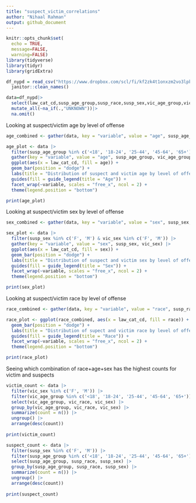 ```yaml
---
title: "suspect_victim_correlations"
author: "Nihaal Rahman"
output: github_document
---
```


```r
knitr::opts_chunk$set(
  echo = TRUE,
  message=FALSE,
  warning=FALSE)
library(tidyverse)
library(tidyr)
library(gridExtra)
```

```r
df_nypd = read_csv("https://www.dropbox.com/scl/fi/kf2zk4t1onxzm2vo3lpkq/NYPD_Complaint_Data_Historic.csv?rlkey=ly36vi9v66sno80eir6rohlwn&dl=1", na = "(null)") |>
  janitor::clean_names() 

data=df_nypd|>
  select(law_cat_cd,susp_age_group,susp_race,susp_sex,vic_age_group,vic_race,vic_sex)|>
  mutate_all(~na_if(.,"UNKNOWN"))|>
  na.omit()
```

Looking at suspect/victim age by level of offense
```r
age_combined <- gather(data, key = "variable", value = "age", susp_age_group, vic_age_group)

age_plot <- data |> 
  filter(susp_age_group %in% c('<18', '18-24', '25-44', '45-64', '65+') & vic_age_group %in% c('<18', '18-24', '25-44', '45-64', '65+')) |> 
  gather(key = "variable", value = "age", susp_age_group, vic_age_group) |> 
  ggplot(aes(x = law_cat_cd, fill = age)) +
  geom_bar(position = "dodge") +
  labs(title = "Distribution of suspect and victim age by level of offense") +
  guides(fill = guide_legend(title = "Age")) +
  facet_wrap(~variable, scales = "free_x", ncol = 2) +
  theme(legend.position = "bottom")

print(age_plot)
```

Looking at suspect/victim sex by level of offense
```r
sex_combined <- gather(data, key = "variable", value = "sex", susp_sex, vic_sex)

sex_plot <- data |> 
  filter(susp_sex %in% c('F', 'M') & vic_sex %in% c('F', 'M')) |> 
  gather(key = "variable", value = "sex", susp_sex, vic_sex) |> 
  ggplot(aes(x = law_cat_cd, fill = sex)) +
  geom_bar(position = "dodge") +
  labs(title = "Distribution of suspect and victim sex by level of offense") +
  guides(fill = guide_legend(title = "Sex")) +
  facet_wrap(~variable, scales = "free_x", ncol = 2) +
  theme(legend.position = "bottom")

print(sex_plot)
```

Looking at suspect/victim race by level of offense
```r
race_combined <- gather(data, key = "variable", value = "race", susp_race, vic_race)

race_plot <- ggplot(race_combined, aes(x = law_cat_cd, fill = race)) +
  geom_bar(position = "dodge") +
  labs(title = "Distribution of supect and victim race by level of offense") +
  guides(fill = guide_legend(title = "Race")) +
  facet_wrap(~variable, scales = "free_x", ncol = 2) +
  theme(legend.position = "bottom") 

print(race_plot)
```

Seeing which combination of race+age+sex has the highest counts for victim and suspects
```r
victim_count <- data |> 
  filter(vic_sex %in% c('F', 'M')) |> 
  filter(vic_age_group %in% c('<18', '18-24', '25-44', '45-64', '65+')) |> 
  select(vic_age_group, vic_race, vic_sex) |> 
  group_by(vic_age_group, vic_race, vic_sex) |> 
  summarize(count = n()) |> 
  ungroup() |> 
  arrange(desc(count))
  
print(victim_count)

suspect_count <- data |> 
  filter(susp_sex %in% c('F', 'M')) |> 
  filter(susp_age_group %in% c('<18', '18-24', '25-44', '45-64', '65+')) |> 
  select(susp_age_group, susp_race, susp_sex) |> 
  group_by(susp_age_group, susp_race, susp_sex) |> 
  summarize(count = n()) |> 
  ungroup() |> 
  arrange(desc(count))
  
print(suspect_count)
```


